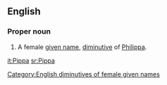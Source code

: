 ==English==

===Proper noun===
{{en-proper noun}}

# A female [[given name]], [[diminutive]] of [[Philippa]].

[[Category:English diminutives of female given names]]

[[it:Pippa]]
[[sr:Pippa]]
